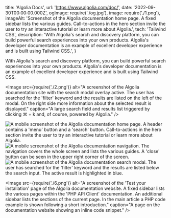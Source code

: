   title: 'Algolia Docs',
  url: 'https://www.algolia.com/doc/',
  date: '2022-09-30T00:00:00.000Z',
  ogImage: require('./og.jpg'),
  image: require('./1.png'),
  imageAlt: 'Screenshot of the Algolia documentation home page. A fixed sidebar lists the various guides. Call-to-actions in the hero section invite the user to try an interactive tutorial or learn more about Algolia.',
  tech: 'Tailwind CSS',
  description: 'With Algolia\'s search and discovery platform, you can build powerful search experiences into your own products. Algolia\'s developer documentation is an example of excellent developer experience and is built using Tailwind CSS.',
}

<Intro title="Documentation site for Algolia's search and discovery platform.">

With Algolia's search and discovery platform, you can build powerful search experiences into your own products. Algolia's developer documentation is an example of excellent developer experience and is built using Tailwind CSS.

</Intro>

<Image src={require('./2.png')} alt="A screenshot of the Algolia documentation site with the search modal overlay active. The user has searched for the 'filter' keyword and the results are listed on the left of the modal. On the right side more information about the selected result is displayed." caption="A large search field and results list triggered by clicking ⌘ + k and, of course, powered by Algolia." />

<Mobile caption="The Algolia documentation homepage and navigation on mobile devices.">
  <Image src={require('./3.png')} alt="A mobile screenshot of the Algolia documentation home page. A header contains a 'menu' button and a 'search' button. Call-to-actions in the hero section invite the user to try an interactive tutorial or learn more about Algolia." />
  <Image src={require('./4.png')} alt="A mobile screenshot of the Algolia documentation navigation. The navigation covers the whole screen and lists the various guides. A 'close' button can be seen in the upper right corner of the screen." />
  <Image src={require('./5.png')} alt="A mobile screenshot of the Algolia documentation search modal. The user has searched for the 'filter' keyword and the results are listed below the search input. The active result is highlighted in blue." />
</Mobile>

<Image src={require('./6.png')} alt="A screenshot of the 'Test your installation' page of the Algolia documentation website. A fixed sidebar lists the various pages within the 'PHP API Client' documentation. An additional sidebar lists the sections of the current page. In the main article a PHP code example is shown following a short introduction." caption="A page on the documentation website showing an inline code snippet." />
